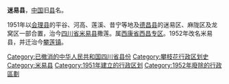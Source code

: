 '''迷易县'''，[[中国|中国]]旧[[县|县]]名。

1951年以[[会理县|会理县]]的平谷、河高、莲溪、昔宁等地及[[德昌县|德昌县]]的迷易区、麻陇区及龙窝区一部合置，治今[[四川省|四川省]][[米易县|米易县]]撒莲。属[[西康省|西康省]][[西昌专区|西昌专区]]。1952年改名米易县，并迁治今[[攀莲镇|攀莲镇]]。 

{{四川行政区划小作品}}
{{DEFAULTSORT:M}}
[[Category:已撤消的中华人民共和国四川省县份|Category:已撤消的中华人民共和国四川省县份]]
[[Category:攀枝花行政区划史|Category:攀枝花行政区划史]]
[[Category:米易县|Category:米易县]]
[[Category:1951年建立的行政区划|Category:1951年建立的行政区划]]
[[Category:1952年廢除的行政區劃|Category:1952年廢除的行政區劃]]